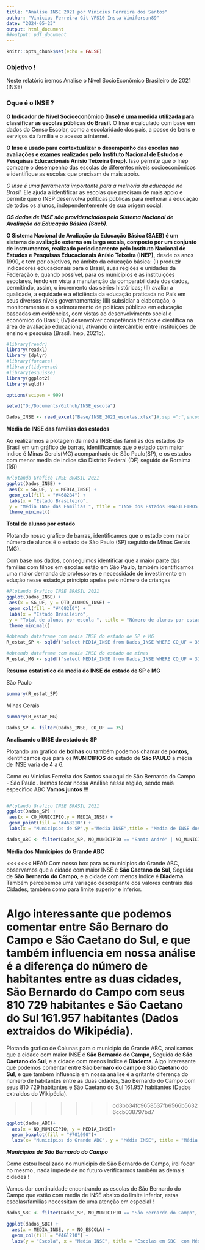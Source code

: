 ```yaml
---
title: "Analise INSE 2021 por Vinicius Ferreira dos Santos"
author: "Vinicius Ferreira Git-VFS10 Insta-Vinifersan89"
date: "2024-05-23"
output: html_document
##output: pdf_document
---
```


```r
knitr::opts_chunk$set(echo = FALSE)
```

### Objetivo ! 

Neste relatório iremos Analise o Nível SocioEconômico Brasileiro de 2021 (INSE) 


### Oque é o INSE ?

**O Indicador de Nível Socioeconômico (Inse) é uma medida utilizada para classificar as escolas públicas do Brasil.** O Inse é calculado com base em dados do Censo Escolar, como a escolaridade dos pais, a posse de bens e serviços da família e o acesso à internet.

**O Inse é usado para contextualizar o desempenho das escolas nas avaliações e exames realizados pelo Instituto Nacional de Estudos e Pesquisas Educacionais Anísio Teixeira (Inep).** Isso permite que o Inep compare o desempenho das escolas de diferentes níveis socioeconômicos e identifique as escolas que precisam de mais apoio.

*O Inse é uma ferramenta importante para a melhoria da educação no Brasil.* Ele ajuda a identificar as escolas que precisam de mais apoio e permite que o INEP desenvolva políticas públicas para melhorar a educação de todos os alunos, independentemente de sua origem social.

***OS dados de INSE são providenciados pelo Sistema Nacional de Avaliação da Educação Básica (Saeb).***

**O Sistema Nacional de Avaliação da Educação Básica (SAEB) é um sistema de avaliação externa em
larga escala, composto por um conjunto de instrumentos, realizado periodicamente pelo Instituto Nacional
de Estudos e Pesquisas Educacionais Anísio Teixeira (INEP),** desde os anos 1990, e tem por objetivos, no
âmbito da educação básica: (I) produzir indicadores educacionais para o Brasil, suas regiões e unidades da
Federação e, quando possível, para os municípios e as instituições escolares, tendo em vista a manutenção
da comparabilidade dos dados, permitindo, assim, o incremento das séries históricas; (II) avaliar a qualidade, a
equidade e a eficiência da educação praticada no País em seus diversos níveis governamentais; (III) subsidiar
a elaboração, o monitoramento e o aprimoramento de políticas públicas em educação baseadas em evidências,
com vistas ao desenvolvimento social e econômico do Brasil; (IV) desenvolver competência técnica e científica
na área de avaliação educacional, ativando o intercâmbio entre instituições de ensino e pesquisa (Brasil.
Inep, 2021b).

```r
#library(readr)
library(readxl)
library (dplyr)
#library(forcats)
#library(tidyverse)
#library(esquisse)
library(ggplot2)
library(sqldf)
```



```r
options(scipen = 999)

```


```r
setwd("D:/Documents/Github/INSE_escola")
```


```r
Dados_INSE <- read_excel("Base/INSE_2021_escolas.xlsx")#,sep =";",encoding = "utf8")
```

**Média de INSE das familias dos estados**

Ao realizarmos a plotagem da média INSE das familias dos estados do Brasil em um gráfico de barras, identificamos que o estado com maior indice é Minas Gerais(MG) acompanhado de São Paulo(SP), e os estados com menor media de indice são Distrito Federal (DF) seguido de Roraima (RR)


```r
#Plotando Grafico INSE BRASIL 2021
ggplot(Dados_INSE) +
 aes(x = SG_UF, y = MEDIA_INSE) +
 geom_col(fill = "#4682B4") +
 labs(x = "Estado Brasileiro", 
 y = "Média INSE das Familias ", title = "INSE dos Estados BRASILEIROS 2021", subtitle = "Insta : @Vinifersan89 - Git : https://github.com/VFS10") +
 theme_minimal()

```

**Total de alunos por estado**

Plotando nosso grafico de barras, identificamos que o estado com maior número de alunos é o estado de Sào Paulo (SP) seguido de Minas Gerais (MG).

Com base nos dados, conseguimos identificar que a maior parte das familias com filhos em escolas estão em São Paulo, também identificamos uma maior demanda de professores e necessidade de investimento em edução nesse estado,a principio apelas pelo número de crianças 


```r

#Plotando Grafico INSE BRASIL 2021
ggplot(Dados_INSE) +
 aes(x = SG_UF, y = QTD_ALUNOS_INSE) +
 geom_col(fill = "#468210") +
 labs(x = "Estado Brasileiro", 
 y = "Total de alunos por escola ", title = "Número de alunos por estado", subtitle = "Insta : @Vinifersan89 - Git : https://github.com/VFS10") +
 theme_minimal()

```


```r

#obtendo dataframe com media INSE do estado de SP e MG
R_estat_SP <- sqldf("select MEDIA_INSE from Dados_INSE WHERE CO_UF = 35")

#obtendo dataframe com media INSE do estado de minas
R_estat_MG <- sqldf("select MEDIA_INSE from Dados_INSE WHERE CO_UF = 31")

```

**Resumo estatistico da media do INSE do estado de SP e MG**

São Paulo 

```r
summary(R_estat_SP)
```

Minas Gerais


```r
summary(R_estat_MG)
```


```r
Dados_SP <- filter(Dados_INSE, CO_UF == 35)
```


**Analisando o INSE do estado de SP**


Plotando um grafico de **bolhas** ou também podemos chamar de **pontos**, identificamos que para os **MUNICIPIOS** do estado de **São PAULO** a  média de INSE varia de 4 a 6.  

Como eu Vinicius Ferreira dos Santos sou aqui de São Bernardo do Campo - São Paulo . Iremos focar nossa Análise nessa região, sendo mais especifico ABC **Vamos juntos !!!**


```r

```




```r

#Plotando Grafico INSE BRASIL 2021
ggplot(Dados_SP) +
 aes(x = CO_MUNICIPIO,y = MEDIA_INSE) +
 geom_point(fill = "#468210") +
 labs(x = "Municipios de SP",y ="Media INSE",title = "Media de INSE dos Municipios de São Paulo", subtitle = "Insta : @Vinifersan89 - Git : https://github.com/VFS10")

```


```r

dados_ABC <- filter(Dados_SP, NO_MUNICIPIO == "Santo André" | NO_MUNICIPIO == "Diadema" | NO_MUNICIPIO == "São Bernardo do Campo" | NO_MUNICIPIO == "São Caetano do Sul")

```


**Média dos Municipios do Grande ABC**

<<<<<<< HEAD
Com nosso box para os municipios do Grande ABC, observamos que a cidade com maior INSE é **São Caetano do Sul**, Seguida de **São Bernardo do Campo**, e a cidade com menos Indice é **Diadema**.
Também percebemos uma variação descrepante dos valores centrais das Cidades, também como para limite superior e inferior. 

Algo interessante que podemos comentar entre **São Bernaro do Campo e São Caetano do Sul**, e que também influencia em nossa análise é a  diferença do número de habitantes entre as duas cidades, São Bernardo do Campo com seus 810 729 habitantes e São Caetano do Sul 161.957 habitantes (Dados extraidos do Wikipédia).
=======
Plotando grafico de Colunas para o municipio do Grande ABC, analisamos que a cidade com maior INSE é **São Bernardo do Campo**, Seguida de **São Caetano do Sul**, e a cidade com menos Indice é **Diadema**.
Algo interesante que podemos comentar entre **São bernaro do campo e São Caetano do Sul**, e que também influencia em nossa análise é a gritante diferença do número de habitantes entre as duas cidades, São Bernardo do Campo com seus 810 729 habitantes e São Caetano do Sul 161.957 habitantes (Dados extraidos do Wikipédia).


>>>>>>> cd3bb34fc9658537fb6566b56326ccb038797bd7


```r

ggplot(dados_ABC)+
  aes(x = NO_MUNICIPIO, y = MEDIA_INSE)+
  geom_boxplot(fill = "#701090")+
  labs(x= "Municipios do Grande ABC", y = "Média INSE", title = "Média dos Municipios do Grande ABC",subtitle = "Insta : @Vinifersan89 - Git : https://github.com/VFS10")

```

***Municipios de São Bernardo do Campo***

Como estou localizado no municipio de São Bernardo do Campo, irei focar no mesmo , nada impede de no futuro verificarmos também as demais cidades ! 

Vamos dar continuidade encontrando as escolas de São Bernardo do Campo que estão com media de INSE abaixo do limite inferior, estas escolas/familias necessitam de uma atenção em especial !


```r
dados_SBC <- filter(Dados_SP, NO_MUNICIPIO == "São Bernardo do Campo", MEDIA_INSE <= 4.9)
```

```r
ggplot(dados_SBC) +
  aes(x = MEDIA_INSE, y = NO_ESCOLA) +
  geom_col(fill = "#461210") +
  labs(y = "Escola", x = "Media INSE", title = "Escolas em SBC  com Média inferior a 4.9",subtitle = "Insta : @Vinifersan89 - Git : https://github.com/VFS10")
```

